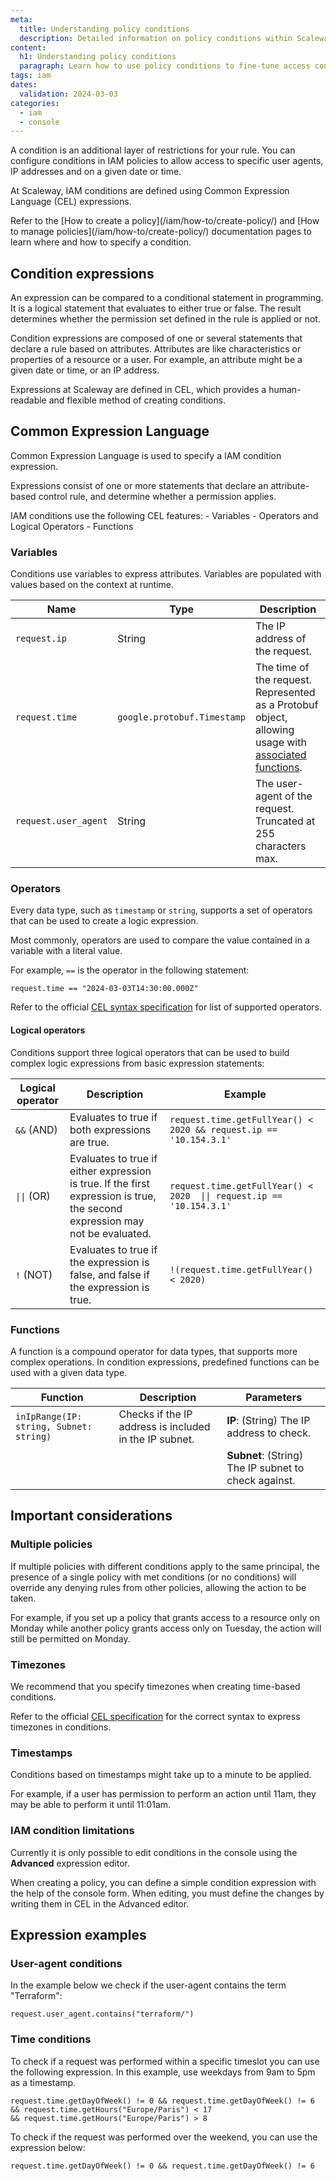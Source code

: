 ```yaml
---
meta:
  title: Understanding policy conditions
  description: Detailed information on policy conditions within Scaleway IAM.
content:
  h1: Understanding policy conditions
  paragraph: Learn how to use policy conditions to fine-tune access control within Scaleway IAM.
tags: iam
dates:
  validation: 2024-03-03
categories:
  - iam
  - console
---
```


A condition is an additional layer of restrictions for your rule. You can configure conditions in IAM policies to allow access to specific user agents, IP addresses and on a given date or time.

At Scaleway, IAM conditions are defined using Common Expression Language (CEL) expressions.

<Message type="tip">
  Refer to the [How to create a policy](/iam/how-to/create-policy/) and [How to manage policies](/iam/how-to/create-policy/) documentation pages to learn where and how to specify a condition.
</Message>

## Condition expressions

An expression can be compared to a conditional statement in programming. It is a logical statement that evaluates to either true or false. The result determines whether the permission set defined in the rule is applied or not.

Condition expressions are composed of one or several statements that declare a rule based on attributes. Attributes are like characteristics or properties of a resource or a user. For example, an attribute might be a given date or time, or an IP address.

Expressions at Scaleway are defined in CEL, which provides a human-readable and flexible method of creating conditions.

## Common Expression Language

Common Expression Language is used to specify a IAM condition expression.

Expressions consist of one or more statements that declare an attribute-based control rule, and determine whether a permission applies.

IAM conditions use the following CEL features:
    - Variables
    - Operators and Logical Operators
    - Functions

### Variables

Conditions use variables to express attributes. Variables are populated with values based on the context at runtime.

| Name | Type         | Description |
| ------------ | ------------------- | ------ |
| `request.ip` | String | The IP address of the request.   |
| `request.time` | `google.protobuf.Timestamp` | The time of the request. Represented as a Protobuf object, allowing usage with [associated functions](https://github.com/google/cel-spec/blob/master/doc/langdef.md#datetime-functions).|
| `request.user_agent`    | String        | The user-agent of the request. Truncated at 255 characters max.|

### Operators

Every data type, such as `timestamp` or `string`, supports a set of operators that can be used to create a logic expression.

Most commonly, operators are used to compare the value contained in a variable with a literal value.

For example, `==` is the operator in the following statement:

```
request.time == "2024-03-03T14:30:00.000Z"
```

Refer to the official [CEL syntax specification](https://github.com/google/cel-spec/blob/master/doc/langdef.md#syntax) for list of supported operators.

#### Logical operators

Conditions support three logical operators that can be used to build complex logic expressions from basic expression statements:

| Logical operator | Description | Example |
| -- | ------------------- | ------ |
| `&&` (AND) | Evaluates to true if both expressions are true. | `request.time.getFullYear() < 2020 && request.ip == '10.154.3.1'` |
| `\|\|` (OR) | Evaluates to true if either expression is true. If the first expression is true, the second expression may not be evaluated. |  `request.time.getFullYear() < 2020  \|\| request.ip == '10.154.3.1'` |
| `!` (NOT) | Evaluates to true if the expression is false, and false if the expression is true. | `!(request.time.getFullYear() < 2020)` |


### Functions

A function is a compound operator for data types, that supports more complex operations. In condition expressions, predefined functions can be used with a given data type.

| Function | Description | Parameters |
| ------------ | ------------------- | ------ |
| `inIpRange(IP: string, Subnet: string)` | Checks if the IP address is included in the IP subnet. | **IP**: (String) The IP address to check. |
|  | | **Subnet**: (String) The IP subnet to check against. |


## Important considerations

### Multiple policies
If multiple policies with different conditions apply to the same principal, the presence of a single policy with met conditions (or no conditions) will override any denying rules from other policies, allowing the action to be taken.

For example, if you set up a policy that grants access to a resource only on Monday while another policy grants access only on Tuesday, the action will still be permitted on Monday.

### Timezones

We recommend that you specify timezones when creating time-based conditions.

Refer to the official [CEL specification](https://github.com/google/cel-spec/blob/master/doc/langdef.md#timezones) for the correct syntax to express timezones in conditions.

### Timestamps

Conditions based on timestamps might take up to a minute to be applied.

For example, if a user has permission to perform an action until 11am, they may be able to perform it until 11:01am.

### IAM condition limitations

Currently it is only possible to edit conditions in the console using the **Advanced** expression editor.

When creating a policy, you can define a simple condition expression with the help of the console form. When editing, you must define the changes by writing them in CEL in the Advanced editor.

## Expression examples

### User-agent conditions

In the example below we check if the user-agent contains the term "Terraform":
```
request.user_agent.contains("terraform/")
```

### Time conditions

To check if a request was performed within a specific timeslot you can use the following expression. In this example, use weekdays from 9am to 5pm as a timestamp.
```
request.time.getDayOfWeek() != 0 && request.time.getDayOfWeek() != 6
&& request.time.getHours("Europe/Paris") < 17
&& request.time.getHours("Europe/Paris") > 8
```

To check if the request was performed over the weekend, you can use the expression below:
```
request.time.getDayOfWeek() != 0 && request.time.getDayOfWeek() != 6
```